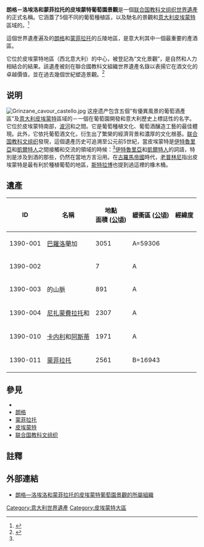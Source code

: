 {{世界自然遗产概要表
| zh_name = 朗格－洛埃洛和蒙菲拉托的皮埃蒙特葡萄園景觀
| en_name = Vineyard Landscape of Piedmont: Langhe-Roero and Monferrato
| site_img = File:Langhe.jpg
| site_img_width = 200
| country = {{ITA}}
| Type        = 文化
| criterion_c =  (iii), (v)
| ID          = 1390
| Region      = 欧洲和北美地区
| rg_year = 2014
| Session     = 38th
| org_url = http://whc.unesco.org/en/list/1390
}}
'''朗格－洛埃洛和蒙菲拉托的皮埃蒙特葡萄園景觀'''是一個[[联合国教科文组织|联合国教科文组织]][[世界遺產|世界遺產]]的正式名稱。它涵蓋了5個不同的葡萄種植區，以及馳名的景觀和[[意大利|意大利]][[皮埃蒙特|皮埃蒙特]]區域的{{link-en|格林扎內卡武爾城堡|Castle of Grinzane Cavour}}。<ref name=UNESCO>{{cite web|title=Vineyard Landscape of Piedmont: Langhe-Roero and Monferrato|url=http://whc.unesco.org/en/list/1390/|website=World Heritage Centre|publisher=[[UNESCO|UNESCO]]|accessdate=29 June 2014|archive-date=2017-08-06|archive-url=https://web.archive.org/web/20170806161648/http://whc.unesco.org/en/list/1390/|dead-url=no}}</ref>

這個世界遺產遍及的[[朗格|朗格]]和[[蒙菲拉托|蒙菲拉托]]的丘陵地區，是意大利其中一個最重要的產酒區。

它位於皮埃蒙特地區（西北意大利）的中心，被登記為“文化景觀”，是自然和人力相結合的結果。該遺產被刻在聯合國教科文組織世界遺產名錄以表揚它在酒文化的卓越價值，並在過去幾個世紀塑造景觀。<ref name=paesaggivitivinicoli>{{cite web|title=Vineyard Landscape of Piedmont: Langhe-Roero and Monferrato|url=http://www.paesaggivitivinicoli.it/index.php/en|publisher=Association for the Heritage of the Vineyard Landscape of Langhe-Roero and Monferrato|accessdate=28 November 2014|archive-date=2016-01-10|archive-url=https://web.archive.org/web/20160110162616/http://paesaggivitivinicoli.it/index.php/en/|dead-url=no}}</ref>

==说明==
[[File:Grinzane_cavour_castello.jpg|thumbnail]]
这座遗产包含五個“有優異風景的葡萄酒產區”及[[意大利|意大利]][[皮埃蒙特|皮埃蒙特]]區域的{{link-en|格林扎內卡武爾城堡|Castle of Grinzane Cavour}}－一個在葡萄園開發和意大利歷史上標誌性的名字。它位於皮埃蒙特南部，[[波河|波河]]和{{le|利古里亞亞平寧山脈|Ligurian Apennines}}之間。它是葡萄種植文化、葡萄酒釀造工藝的最佳體現。此外，它依托葡萄酒文化，衍生出了繁榮的經濟背景和濃厚的文化根基。[[联合国教科文组织|联合国教科文组织]]發現，這個遺產历史可追溯至公元前5世紀，當皮埃蒙特是[[伊特魯里亞|伊特魯里亞]]和[[凱爾特人|凱爾特人]]之間接觸和交流的領域的時候：<ref name=UNESCO/>[[伊特魯里亞|伊特魯里亞]]和[[凱爾特人|凱爾特人]]的詞語，特別是涉及到酒的那些，仍然在當地方言沿用。在[[古羅馬帝國|古羅馬帝國]]時代，[[老普林尼|老普林尼]]指出皮埃蒙特是最有利於種植葡萄的地區，[[斯特拉博|斯特拉博]]也提到過這裡的橡木桶。

==遺產==
{| class="wikitable sortable" style="text-align:center"
!ID!!名稱!!地點<br>面積 ([[公頃|公頃]])!!緩衝區 ([[公頃|公頃]])!!經緯度
|-
|1390-001 || [[巴羅洛|巴羅洛]]蘭加 || 3051 || A=59306 || {{coord|44|36|31|N|7|57|49|E|display=inline}}
|-
|1390-002 || {{link-en|格林扎內卡武爾城堡|Castle of Grinzane Cavour}} || 7 || A || {{coord|44|39|7|N|7|59|39|E|display=inline}}
|-
|1390-003 || {{link-en|巴巴瑞斯|Barbaresco}}的山脈 || 891 || A || {{coord|44|43|14|N|8|5|15|E|display=inline}}
|-
|1390-004 || [[尼扎蒙費拉托|尼扎蒙費拉托]]和{{link-en|巴貝拉|Barbera}}|| 2307 || A || {{coord|44|47|47|N|8|18|18|E|display=inline}}
|-
|1390-010 || [[卡内利|卡内利]]和[[阿斯蒂|阿斯蒂]] || 1971 || A || {{coord|44|44|17|N|8|14|59|E|display=inline}}
|-
|1390-011 || [[蒙菲拉托|蒙菲拉托]] || 2561 || B=16943 || {{coord|45|3|3|N|8|23|23|E|display=inline}}
|}

==參見==
*{{link-en|格林扎內卡武爾城堡|Castle of Grinzane Cavour}}
*[[朗格|朗格]]
*[[蒙菲拉托|蒙菲拉托]]
*[[皮埃蒙特|皮埃蒙特]]
*[[联合国教科文组织|联合国教科文组织]]

==註釋==
{{reflist}}

==外部連結==
{{Commons category|Vineyards of Piedmont}}
* [http://www.paesaggivitivinicoli.it/index.php/en 朗格—洛埃洛和蒙菲拉托的皮埃蒙特葡萄園景觀的所屬組織] {{Wayback|url=http://www.paesaggivitivinicoli.it/index.php/en |date=20160110162616 }}


{{意大利世界遗产}}

{{DEFAULTSORT:Vineyard Landscape of Piedmont: Langhe-Roero and Monferrato, The}}
[[Category:意大利世界遺產|Category:意大利世界遺產]]
[[Category:皮埃蒙特大區|Category:皮埃蒙特大區]]
